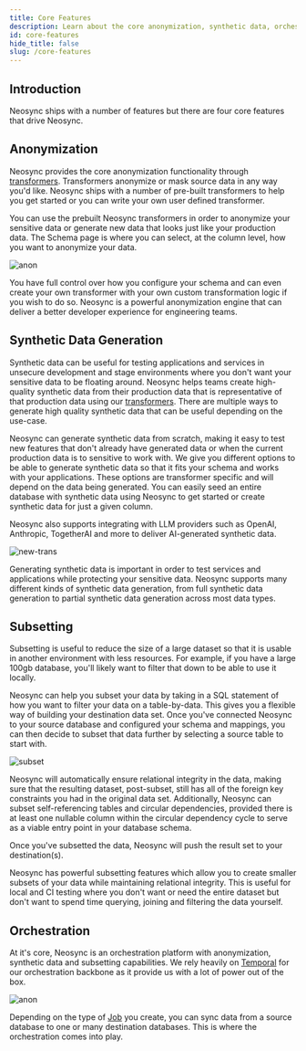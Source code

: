 ```yaml
---
title: Core Features
description: Learn about the core anonymization, synthetic data, orchestration and subsetting features of the Neosync platform
id: core-features
hide_title: false
slug: /core-features
---
```


## Introduction

Neosync ships with a number of features but there are four core features that drive Neosync.

## Anonymization

Neosync provides the core anonymization functionality through [transformers](/transformers/introduction). Transformers anonymize or mask source data in any way you'd like. Neosync ships with a number of pre-built transformers to help you get started or you can write your own user defined transformer.

You can use the prebuilt Neosync transformers in order to anonymize your sensitive data or generate new data that looks just like your production data. The Schema page is where you can select, at the column level, how you want to anonymize your data.

![anon](/img/coreanon.png)

You have full control over how you configure your schema and can even create your own transformer with your own custom transformation logic if you wish to do so. Neosync is a powerful anonymization engine that can deliver a better developer experience for engineering teams.

## Synthetic Data Generation

Synthetic data can be useful for testing applications and services in unsecure development and stage environments where you don't want your sensitive data to be floating around. Neosync helps teams create high-quality synthetic data from their production data that is representative of that production data using our [transformers](/transformers/introduction). There are multiple ways to generate high quality synthetic data that can be useful depending on the use-case.

Neosync can generate synthetic data from scratch, making it easy to test new features that don't already have generated data or when the current production data is to sensitive to work with. We give you different options to be able to generate synthetic data so that it fits your schema and works with your applications. These options are transformer specific and will depend on the data being generated. You can easily seed an entire database with synthetic data using Neosync to get started or create synthetic data for just a given column.

Neosync also supports integrating with LLM providers such as OpenAI, Anthropic, TogetherAI and more to deliver AI-generated synthetic data.

![new-trans](/img/llmprompt.png)

Generating synthetic data is important in order to test services and applications while protecting your sensitive data. Neosync supports many different kinds of synthetic data generation, from full synthetic data generation to partial synthetic data generation across most data types.

## Subsetting

Subsetting is useful to reduce the size of a large dataset so that it is usable in another environment with less resources. For example, if you have a large 100gb database, you'll likely want to filter that down to be able to use it locally.

Neosync can help you subset your data by taking in a SQL statement of how you want to filter your data on a table-by-data. This gives you a flexible way of building your destination data set. Once you've connected Neosync to your source database and configured your schema and mappings, you can then decide to subset that data further by selecting a source table to start with.

![subset](/img/datasubsetting.png)

Neosync will automatically ensure relational integrity in the data, making sure that the resulting dataset, post-subset, still has all of the foreign key constraints you had in the original data set. Additionally, Neosync can subset self-referencing tables and circular dependencies, provided there is at least one nullable column within the circular dependency cycle to serve as a viable entry point in your database schema.

Once you've subsetted the data, Neosync will push the result set to your destination(s).

Neosync has powerful subsetting features which allow you to create smaller subsets of your data while maintaining relational integrity. This is useful for local and CI testing where you don't want or need the entire dataset but don't want to spend time querying, joining and filtering the data yourself.

## Orchestration

At it's core, Neosync is an orchestration platform with anonymization, synthetic data and subsetting capabilities. We rely heavily on [Temporal](https://temporal.com) for our orchestration backbone as it provide us with a lot of power out of the box.

![anon](/img/orches.png)

Depending on the type of [Job](../core-concepts#jobs) you create, you can sync data from a source database to one or many destination databases. This is where the orchestration comes into play.
